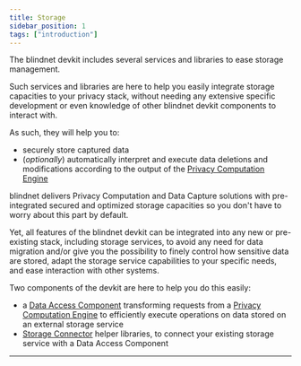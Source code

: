 ```yaml
---
title: Storage
sidebar_position: 1
tags: ["introduction"]
---
```


The blindnet devkit includes several services and libraries to ease storage management.

Such services and libraries are here to help you easily integrate storage capacities to your privacy stack, without needing any extensive specific development or even knowledge of other blindnet devkit components to interact with.

As such, they will help you to:

- securely store captured data
- (_optionally_) automatically interpret and execute data deletions and modifications according to the output of the [Privacy Computation Engine](/docs/computation)

blindnet delivers Privacy Computation and Data Capture solutions with pre-integrated secured and optimized storage capacities so you don't have to worry about this part by default.

Yet, all features of the blindnet devkit can be integrated into any new or pre-existing stack, including storage services, to avoid any need for data migration and/or give you the possibility to finely control how sensitive data are stored, adapt the storage service capabilities to your specific needs, and ease interaction with other systems.

Two components of the devkit are here to help you do this easily:

- a [Data Access Component](./data-access) transforming requests from a [Privacy Computation Engine](/docs/computation) to efficiently execute operations on data stored on an external storage service
- [Storage Connector](./connection) helper libraries, to connect your existing storage service with a Data Access Component


---

<DocCardList items={useCurrentSidebarCategory().items}/>